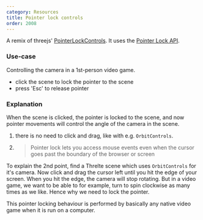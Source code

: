 ```yaml
---
category: Resources
title: Pointer lock controls
order: 2008
---
```


A remix of threejs' [PointerLockControls](https://threejs.org/docs/#examples/en/controls/PointerLockControls). It uses the [Pointer Lock API](https://developer.mozilla.org/en-US/docs/Web/API/Pointer_Lock_API).

### Use-case

Controlling the camera in a 1st-person video game.

- click the scene to lock the pointer to the scene
- press 'Esc' to release pointer

<Example path="camera/pointer-lock-controls" />

### Explanation

When the scene is clicked, the pointer is locked to the scene, and now pointer movements will control the angle of the camera in the scene.

1. there is no need to click and drag, like with e.g. `OrbitControls`.
2. > Pointer lock lets you access mouse events even when the cursor goes past the boundary of the browser or screen

To explain the 2nd point, find a Threlte scene which uses `OrbitControls` for it's camera. Now click and drag the cursor left until you hit the edge of your screen.
When you hit the edge, the camera will stop rotating. But in a video game, we want to be able to for example, turn to spin clockwise as many times as we like. Hence why we need to lock the pointer.

This pointer locking behaviour is performed by basically any native video game when it is run on a computer.
